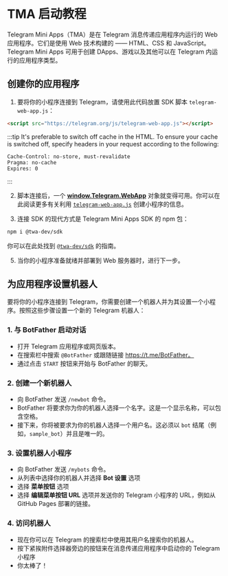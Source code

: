 # TMA 启动教程

Telegram Mini Apps（TMA）是在 Telegram 消息传递应用程序内运行的 Web 应用程序。它们是使用 Web 技术构建的 —— HTML、CSS 和 JavaScript。Telegram Mini Apps 可用于创建 DApps、游戏以及其他可以在 Telegram 内运行的应用程序类型。

## 创建你的应用程序

1. 要将你的小程序连接到 Telegram，请使用此代码放置 SDK 脚本 `telegram-web-app.js`：

```html
<script src="https://telegram.org/js/telegram-web-app.js"></script>
```

:::tip
It's preferable to switch off cache in the HTML. To ensure your cache is switched off, specify headers in your request according to the following:

```curl
Cache-Control: no-store, must-revalidate
Pragma: no-cache
Expires: 0
```

:::

2. 脚本连接后，一个 **[window.Telegram.WebApp](https://core.telegram.org/bots/webapps#initializing-web-apps)** 对象就变得可用。你可以在此阅读更多有关利用 [`telegram-web-app.js`](https://docs.ton.org/develop/dapps/telegram-apps/app-examples#basic-twa-example) 创建小程序的信息。

3. 连接 SDK 的现代方式是 Telegram Mini Apps SDK 的 npm 包：

```bash npm2yarn
npm i @twa-dev/sdk
```

你可以在此处找到 [`@twa-dev/sdk`](https://docs.ton.org/develop/dapps/telegram-apps/app-examples#modern-twa-example) 的指南。

5. 当你的小程序准备就绪并部署到 Web 服务器时，进行下一步。

## 为应用程序设置机器人

要将你的小程序连接到 Telegram，你需要创建一个机器人并为其设置一个小程序。按照这些步骤设置一个新的 Telegram 机器人：

### 1. 与 BotFather 启动对话

- 打开 Telegram 应用程序或网页版本。
- 在搜索栏中搜索 `@BotFather` 或跟随链接 https://t.me/BotFather。
- 通过点击 `START` 按钮来开始与 BotFather 的聊天。

### 2. 创建一个新机器人

- 向 BotFather 发送 `/newbot` 命令。
- BotFather 将要求你为你的机器人选择一个名字。这是一个显示名称，可以包含空格。
- 接下来，你将被要求为你的机器人选择一个用户名。这必须以 `bot` 结尾（例如，`sample_bot`）并且是唯一的。

### 3. 设置机器人小程序

- 向 BotFather 发送 `/mybots` 命令。
- 从列表中选择你的机器人并选择 **Bot 设置** 选项
- 选择 **菜单按钮** 选项
- 选择 **编辑菜单按钮 URL** 选项并发送你的 Telegram 小程序的 URL，例如从 GitHub Pages 部署的链接。

### 4. 访问机器人

- 现在你可以在 Telegram 的搜索栏中使用其用户名搜索你的机器人。
- 按下紧挨附件选择器旁边的按钮来在消息传递应用程序中启动你的 Telegram 小程序
- 你太棒了！

